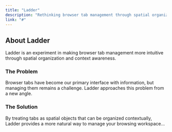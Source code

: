 ```yaml
---
title: "Ladder"
description: "Rethinking browser tab management through spatial organization and contextual grouping."
link: "#"
---
```


## About Ladder

Ladder is an experiment in making browser tab management more intuitive through spatial organization and context awareness.

### The Problem

Browser tabs have become our primary interface with information, but managing them remains a challenge. Ladder approaches this problem from a new angle.

### The Solution

By treating tabs as spatial objects that can be organized contextually, Ladder provides a more natural way to manage your browsing workspace...
